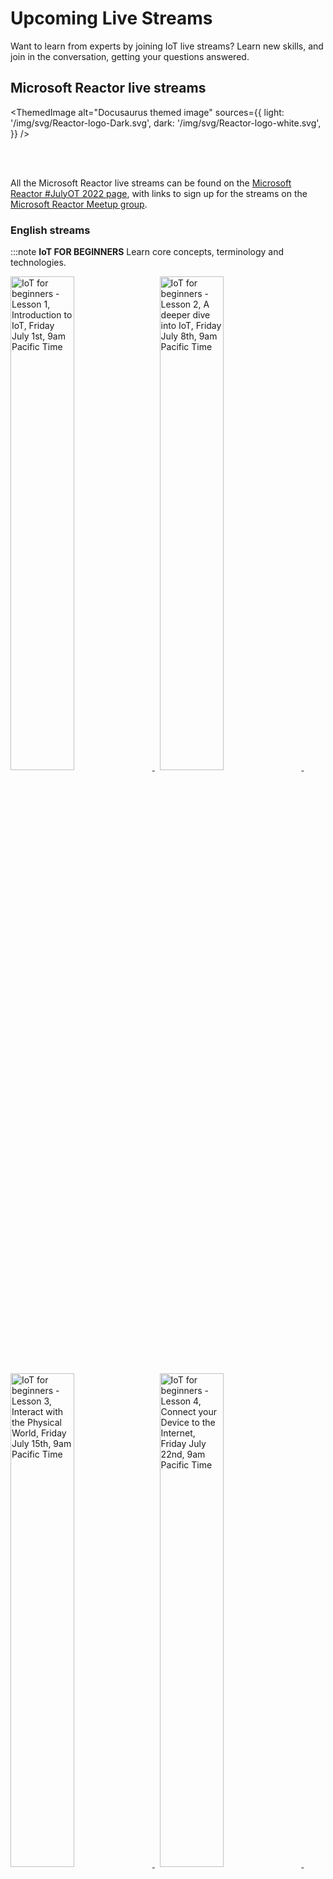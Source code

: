 # Upcoming Live Streams

Want to learn from experts by joining IoT live streams? Learn new skills, and join in the conversation, getting your questions answered.

## Microsoft Reactor live streams


<ThemedImage
  alt="Docusaurus themed image"
  sources={{
    light: '/img/svg/Reactor-logo-Dark.svg',
    dark: '/img/svg/Reactor-logo-white.svg',
  }}
/>

<br/>
<br/>

All the Microsoft Reactor live streams can be found on the [Microsoft Reactor #JulyOT 2022 page](https://docs.microsoft.com/events/learntv/reactor-julyot/?wt.mc_id=eventspg_16482_webpage_reactor), with links to sign up for the streams on the [Microsoft Reactor Meetup group](https://www.meetup.com/pro/microsoft-reactor/).

### English streams

:::note **IoT FOR BEGINNERS**
Learn core concepts, terminology and technologies. 

<a href='https://www.meetup.com/Microsoft-Reactor-Redmond/events/286453689/'>
<img src='https://www.meetup.com/_next/image/?url=https%3A%2F%2Fsecure-content.meetupstatic.com%2Fimages%2Fclassic-events%2F504717110%2F676x380.webp&w=3840&q=75' width='45%' alt='IoT for beginners - Lesson 1, Introduction to IoT, Friday July 1st, 9am Pacific Time'/>
</a>&nbsp;
<a href='https://www.meetup.com/Microsoft-Reactor-Redmond/events/286453697/'>
<img src='https://www.meetup.com/_next/image/?url=https%3A%2F%2Fsecure-content.meetupstatic.com%2Fimages%2Fclassic-events%2F504717148%2F676x380.webp&w=3840&q=75' width='45%' alt='IoT for beginners - Lesson 2, A deeper dive into IoT, Friday July 8th, 9am Pacific Time'/>
</a>&nbsp;
<a href='https://www.meetup.com/Microsoft-Reactor-Redmond/events/286468546/'>
<img src='https://www.meetup.com/_next/image/?url=https%3A%2F%2Fsecure-content.meetupstatic.com%2Fimages%2Fclassic-events%2F504718196%2F676x380.webp&w=3840&q=75' width='45%' alt='IoT for beginners - Lesson 3, Interact with the Physical World, Friday July 15th, 9am Pacific Time'/>
</a>&nbsp;
<a href='https://www.meetup.com/Microsoft-Reactor-Redmond/events/286453730/'>
<img src='https://www.meetup.com/_next/image/?url=https%3A%2F%2Fsecure-content.meetupstatic.com%2Fimages%2Fclassic-events%2F504717367%2F676x380.webp&w=3840&q=75' width='45%' alt='IoT for beginners - Lesson 4, Connect your Device to the Internet, Friday July 22nd, 9am Pacific Time'/>
</a>&nbsp;
<br/>
<br/>
<a href='https://www.meetup.com/microsoft-reactor-toronto/events/286903784/'>
<img src='https://www.meetup.com/_next/image/?url=https%3A%2F%2Fsecure-content.meetupstatic.com%2Fimages%2Fclassic-events%2F505180518%2F676x380.webp&w=3840&q=75' width='45%' alt='AMA - Ask Me Anything at Reactor: Azure IoT, Thursday July 14th, 9am Pacific Time'/>
</a>&nbsp;

:::

:::caution **AI AT THE EDGE**

Learn all about running AI on IoT and edge devices.

<a href='https://www.meetup.com/microsoft-reactor-toronto/events/286473772/'>
<img src='https://www.meetup.com/_next/image/?url=https%3A%2F%2Fsecure-content.meetupstatic.com%2Fimages%2Fclassic-events%2F504721831%2F676x380.webp&w=3840&q=75' width='45%' alt='Lets setup a Raspberry Pi and a reTerminal as an Azure IoT device, Monday July 25th, 1pm Eastern Time'/>
</a>&nbsp;

<a href='https://www.meetup.com/microsoft-reactor-toronto/events/286473800/'>
<img src='https://www.meetup.com/_next/image/?url=https%3A%2F%2Fsecure-content.meetupstatic.com%2Fimages%2Fclassic-events%2F504721895%2F676x380.webp&w=3840&q=75' width='45%' alt='Azure IoT Edge and Machine Learning with Raspberry Pi and reTerminal, Wednesday July 27th, 1pm Eastern Time'/>
</a>&nbsp;

<a href='https://www.meetup.com/microsoft-reactor-toronto/events/286473825/'>
<img src='https://www.meetup.com/_next/image/?url=https%3A%2F%2Fsecure-content.meetupstatic.com%2Fimages%2Fclassic-events%2F504721912%2F676x380.webp&w=3840&q=75' width='45%' alt='Lets create a Digital Twin solution for our Azure IoT Elevator, Friday July 29th, 1pm Eastern Time'/>
</a>&nbsp;
<br/>
<br/>
<a href='https://www.meetup.com/microsoft-reactor-redmond/events/286997071/'>
<img src='https://www.meetup.com/_next/image/?url=https%3A%2F%2Fsecure-content.meetupstatic.com%2Fimages%2Fclassic-events%2F505347454%2F676x380.webp&w=3840&q=75' width='45%' alt='Counting bears with TinyML, Monday July 18th, 10am Pacific Time'/>
</a>&nbsp;
<br/>
<br/>
<a href='https://www.meetup.com/microsoft-reactor-toronto/events/286903784/'>
<img src='https://www.meetup.com/_next/image/?url=https%3A%2F%2Fsecure-content.meetupstatic.com%2Fimages%2Fclassic-events%2F505225995%2F676x380.webp&w=3840&q=75' width='45%' alt='Teaching Industrial Autonomous Systems, Tuesday July 16th, 7am Pacific Time'/>
</a>&nbsp;

:::

### Spanish streams

:::caution **AI AT THE EDGE**

Learn all about running AI on IoT and edge devices.

<a href='https://www.meetup.com/microsoft-reactor-toronto/events/286475097/'>
<img src='https://www.meetup.com/_next/image/?url=https%3A%2F%2Fsecure-content.meetupstatic.com%2Fimages%2Fclassic-events%2F504722868%2F676x380.webp&w=3840&q=75' width='45%' alt='Configurar Raspberry Pi y reTerminal como dispositivos Azure IoT, Tuesday July 26th, 1pm Eastern Time'/>
</a>&nbsp;

<a href='https://www.meetup.com/microsoft-reactor-toronto/events/286474956/'>
<img src='https://www.meetup.com/_next/image/?url=https%3A%2F%2Fsecure-content.meetupstatic.com%2Fimages%2Fclassic-events%2F504722908%2F676x380.webp&w=3840&q=75' width='45%' alt='Azure IoT Edge y Machine Learning con Raspberry Pi y reTerminal, Thursday July 28th, 1pm Eastern Time'/>
</a>&nbsp;

<a href='https://www.meetup.com/microsoft-reactor-toronto/events/286474805/'>
<img src='https://www.meetup.com/_next/image/?url=https%3A%2F%2Fsecure-content.meetupstatic.com%2Fimages%2Fclassic-events%2F504722955%2F676x380.webp&w=3840&q=75' width='45%' alt='Crear una solución Digital Twin/Azure IoT para un elevador, Friday July 29th, 3pm Eastern Time'/>
</a>&nbsp;

:::